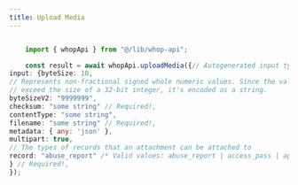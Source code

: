 ```yaml
---
title: Upload Media
---
```


```typescript

	import { whopApi } from "@/lib/whop-api";

	const result = await whopApi.uploadMedia({// Autogenerated input type of DirectUpload
input: {byteSize: 10,
// Represents non-fractional signed whole numeric values. Since the value may
// exceed the size of a 32-bit integer, it's encoded as a string.
byteSizeV2: "9999999",
checksum: "some string" // Required!,
contentType: "some string",
filename: "some string" // Required!,
metadata: { any: 'json' },
multipart: true,
// The types of records that an attachment can be attached to
record: "abuse_report" /* Valid values: abuse_report | access_pass | app | automated_messages_config | bot | bounty | bounty_submission | competition_prize | content_reward_campaign | content_reward_submission | dispute | dms_post | experience | forum_post | resolution_event_upload | review | review_report | user */ // Required!,
} // Required!,
});
	
```
